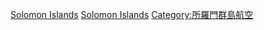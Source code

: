 [[Category:各國機場|Solomon Islands]]
[[Category:大洋洲機場|Solomon Islands]]
[[Category:所羅門群島航空|Category:所羅門群島航空]]